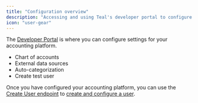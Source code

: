 ```yaml
---
title: "Configuration overview"
description: "Accessing and using Teal's developer portal to configure your accounting platform."
icon: "user-gear"
---
```


The [Developer Portal](https://developer.teal.dev/) is where you can configure settings for your accounting platform.

- Chart of accounts
- External data sources
- Auto-categorization
- Create test user

Once you have configured your accounting platform, you can use the [Create User endpoint](/api-reference/users/create_user) to [create and configure a user](/configuration/user_config). 



